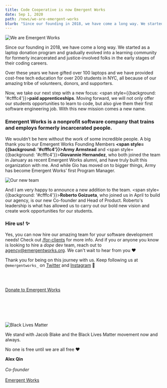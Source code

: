 ```yaml
---
title: Code Cooperative is now Emergent Works
date: Sep 1, 2020
path: /news/we-are-emergent-works
blurb: "Since our founding in 2018, we have come a long way. We started as a laptop donation program and gradually evolved into a learning community for formerly incarcerated and justice-involved folks in the early stages of their coding careers. "
---
```


![We are Emergent Works](emergent-works.gif)

Since our founding in 2018, we have come a long way. We started as a laptop donation program and gradually evolved into a learning community for formerly incarcerated and justice-involved folks in the early stages of their coding careers. 

Over these years we have gifted over 100 laptops and we have provided cost-free tech education for over 200 students in NYC, all because of our amazing tribe of volunteers, donors, and supporters.

Now, we take our next step with a new focus: <span style={{background: '#cfffc4'}}>**paid apprenticeships**</span>. Moving forward, we will not only offer our students opportunities to learn to code, but also give them their first software engineering job. With this new mission comes a new name. 


<div style={{ padding: '5px 25px 5px 25px', border: '3px solid blue', color: 'blue' }}>
  <h3>Emergent Works is a nonprofit software company that trains and employs formerly incarcerated people.</h3>
</div>

We wouldn’t be here without the work of some incredible people. A big thank you to our Emergent Works Founding Members **<span style={{background: '#cfffc4'}}>Army Armstead</span>** and <span style={{background: '#cfffc4'}}>**Giovannie Hernandez**</span>, who both joined the team in January as recent Emergent Works alumni, and have truly built this organization with me. And while Gio has moved on to bigger things, Army has become Emergent Works’ first Program Manager.

![Our new team](new-team.png)

And I am very happy to announce a new addition to the team. <span style={{background: '#cfffc4'}}>**Roberto Goizueta**</span>, who joined us in April to build our agency, is our new Co-founder and Head of Product. Roberto's leadership is what has allowed us to carry out our bold new vision and create work opportunities for our students.

### Hire us! ✨

Yes, you can now hire our amazing team for your software development needs! Check out [/for-clients](http://emergentworks.org/for-clients) for more info. And if you or anyone you know is looking to hire a *dope* dev team, reach out to [agency@emergentworks.org](mailto:agency@emergentworks.org). We can't wait to hear from you ❤️

Thank you for being on this journey with us. Keep following us at `@emergentworks_` on [Twitter](http://twitter.com/emergentworks_) and [Instagram](http://instagram.com/emergentworks_) 🙏

<br></br>
<p>
  <a href="/donate">
    <span style={{padding: '20px', backgroundColor: 'blue', color: 'white', fontWeight: 'bold'}}>
      Donate to Emergent Works
    </span>
  </a>
</p>
<br></br>
<br></br>

![Black Lives Matter](blm.png)

We stand with Jacob Blake and the Black Lives Matter movement now and always.

No one is free until we are all free ❤️

**Alex Qin**<br></br>
*Co-founder*<br></br>
[Emergent Works](/)
